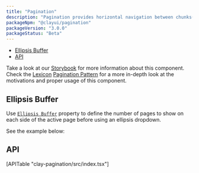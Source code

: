 ```yaml
---
title: "Pagination"
description: "Pagination provides horizontal navigation between chunks(pages) of a dataset."
packageNpm: "@clayui/pagination"
packageVersion: "3.0.0"
packageStatus: "Beta"
---
```



<div class="nav-toc">

- [Ellipsis Buffer](#ellipsis-buffer)
- [API](#api)

</div>

<div class="clay-site-alert alert alert-warning">
    Take a look at our <a href="https://storybook-clayui.netlify.com/?path=/story/claypagination--links">Storybook</a> for more information about this component.
</div>

<div class="clay-site-alert alert alert-info">
	Check the <a href="https://liferay.design/lexicon/">Lexicon</a> <a href="https://liferay.design/lexicon/core-components/pagination/">Pagination Pattern</a> for a more in-depth look at the motivations and proper usage of this component.
</div>

## Ellipsis Buffer

Use [`Ellipsis Buffer`](#api-ellipsisBuffer) property to define the number of pages to show on each side of the active page before using an ellipsis dropdown.

See the example below:

<PaginationEllipsisBuffer />

## API

<div>
	[APITable "clay-pagination/src/index.tsx"]
</div>
